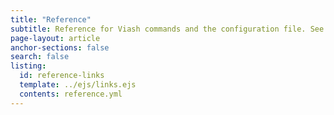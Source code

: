 ```yaml
---
title: "Reference"
subtitle: Reference for Viash commands and the configuration file. See the [Guide](/guide/index.qmd) for more in-depth documentation. 
page-layout: article
anchor-sections: false
search: false
listing:
  id: reference-links
  template: ../ejs/links.ejs
  contents: reference.yml
--- 
```


::: {#reference-links .column-screen-inset-right style="max-width: 850px;"}
:::